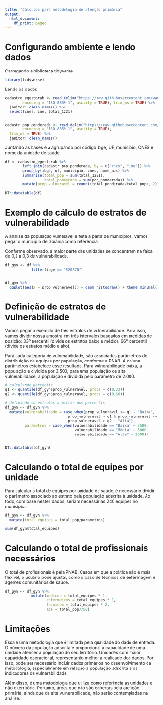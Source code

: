 ```yaml
---
title: "Cálculos para metodologia de atenção primária"
output:
  html_document:
    df_print: paged
---
```


# Configurando ambiente e lendo dados 

Carregando a biblioteca tidyverse
```r
library(tidyverse)
```


Lendo os dados

```r
cadastro_egestorab <- read_delim("https://raw.githubusercontent.com/wandersondsm/obs-cigets/main/analises-ad_hoc/dimensionamento/002%20-%20metodologia%20de%20aps/cadastro_egestorab.csv",";", escape_double = FALSE, locale = locale(date_names = "pt", 
        encoding = "ISO-8859-1", asciify = TRUE), trim_ws = TRUE) %>% 
  janitor::clean_names() %>% 
  select(cnes, ine, total_1221)


cadastr_pop_ponderada <- read_delim("https://raw.githubusercontent.com/wandersondsm/obs-cigets/main/analises-ad_hoc/dimensionamento/002%20-%20metodologia%20de%20aps/cadastr_pop_ponderada.csv", ";", escape_double = FALSE, locale = locale(date_names = "pt", 
        encoding = "ISO-8859-1", asciify = TRUE), 
  trim_ws = TRUE) %>% 
  janitor::clean_names()
```



Juntando as bases e a agrupando por código ibge, UF, município, CNES e nome da unidade de saúde


```r

df <- cadastro_egestorab %>% 
        left_join(cadastr_pop_ponderada, by = c("cnes", "ine")) %>% 
        group_by(ibge, uf, municipio, cnes, nome_ubs) %>% 
        summarise(total_pop = sum(total_1221), 
                  total_ponderada = sum(pop_ponderada)) %>% 
        mutate(prop_vulneravel = round((total_ponderada/total_pop), 2)) 

DT::datatable(df)

```

# Exemplo de cálculo de estratos de vulnerabilidade


A análise da população vulnerável é feita a partir de municípios. Vamos pegar o município de Goiânia como referência. 

Conforme observado, a maior parte das unidades se concentram na faixa de 0,2 a 0,3 de vulnerabilidade.

```r
df_gyn <- df %>% 
            filter(ibge == "520870")


df_gyn %>% 
  ggplot(aes(x = prop_vulneravel)) + geom_histogram() + theme_minimal()
```

# Definição de estratos de vulnerabilidade

Vamos pegar o exemplo de três estratos de vulnerabilidade. Para isso, vamos dividir nossa amostra em três intervalos baseados em medidas de posição: 33º percentil (divide os estratos baixo e médio), 66º percentil (divide os estratos médio e alto). 

Para cada categoria de vulnerabilidade, são associados parâmetros de distribuição de equipes por população, conforme a PNAB. A coluna parâmetros estabelece esse resultado. Para vulnerabilidade baixa, a população é dividida por 3.500, para uma população de alta vulnerabilidade, a população é dividida pelo parâmetro de 2.000. 


```r
# calculando percentis
q1 <- quantile(df_gyn$prop_vulneravel, probs = c(0.33))
q2 <- quantile(df_gyn$prop_vulneravel, probs = c(0.66))

# definindo os estratos a partir dos percentis
df_gyn <- df_gyn %>% 
  mutate(vulnerabilidade = case_when(prop_vulneravel <= q1 ~ "Baixa",
                             prop_vulneravel > q1 & prop_vulneravel <= q2 ~ "Média",
                             prop_vulneravel > q2 ~ "Alta"), 
         parametros = case_when(vulnerabilidade == "Baixa" ~ 3500, 
                                vulnerabilidade == "Média" ~ 3000,
                                vulnerabilidade == "Alta" ~ 2000)) 


DT::datatable(df_gyn)

```

# Calculando o total de equipes por unidade 

Para calcular o total de equipes por unidade de saúde, é necessário dividir o parâmetro associado ao estrato pela população adscrita à unidade. Ao todo, com base nestes dados, seriam necessárias 240 equipes no município.

```r
df_gyn <- df_gyn %>% 
  mutate(total_equipes = total_pop/parametros)

sum(df_gyn$total_equipes)

```

# Calculando o total de profissionais necessários 

O total de profissionais é pela PNAB. Casos em que a política não é mais flexível, o usuário pode ajustar, como o caso de técnicos de enfermagem e agentes comunitários de saúde. 

```r
df_gyn <- df_gyn %>% 
            mutate(medicos = total_equipes * 1, 
                   enfermeiros = total_equipes * 1, 
                   tecnicos = total_equipes * 2,
                   acs = total_pop/750)


```

# Limitações

Essa é uma metodologia que é limitada pela qualidade do dado de entrada. O número da população adscrita é proporcional à capacidade de uma unidade atender a população do seu território. Unidades com maior capacidade operacional, representarão melhor a realidade dos dados. Por isso, pode ser necessário incluir dados primários no desenvolvimento da metodologia, especialmente em relação à população adscrita e os indicadores de vulnerabilidade. 

Além disso, é uma metodologia que utiliza como referência as unidades e não o território. Portanto, áreas que não são cobertas pela atenção primária, ainda que de alta vulnerabilidade, não serão contempladas na análise. 








